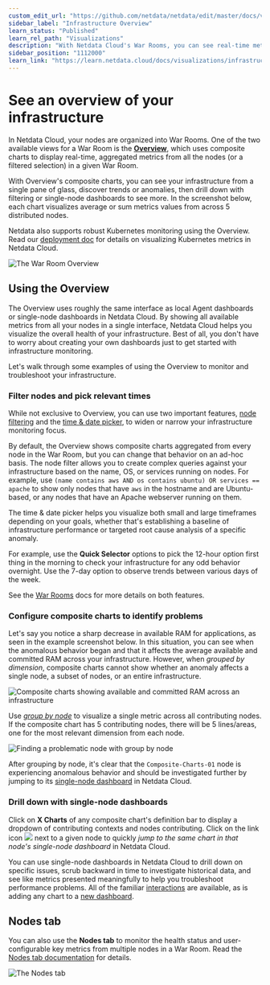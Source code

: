```yaml
---
custom_edit_url: "https://github.com/netdata/netdata/edit/master/docs/visualize/overview-infrastructure.md"
sidebar_label: "Infrastructure Overview"
learn_status: "Published"
learn_rel_path: "Visualizations"
description: "With Netdata Cloud's War Rooms, you can see real-time metrics, from any number of nodes in your infrastructure, in composite charts."
sidebar_position: "1112000"
learn_link: "https://learn.netdata.cloud/docs/visualizations/infrastructure-overview"
---
```



# See an overview of your infrastructure

In Netdata Cloud, your nodes are organized into War Rooms. One of the two available views for a War Room is the
[**Overview**](/docs/monitor-your-infrastructure/home-overview-and-single-node-view), which uses composite charts to display
real-time, aggregated metrics from all the nodes (or a filtered selection) in a given War Room.

With Overview's composite charts, you can see your infrastructure from a single pane of glass, discover trends or
anomalies, then drill down with filtering or single-node dashboards to see more. In the screenshot below,
each chart visualizes average or sum metrics values from across 5 distributed nodes.

Netdata also supports robust Kubernetes monitoring using the Overview. Read our [deployment
doc](/docs/installing/kubernetes) for details on visualizing Kubernetes metrics in Netdata Cloud.

![The War Room
Overview](https://user-images.githubusercontent.com/1153921/108732681-09791980-74eb-11eb-9ba2-98cb1b6608de.png)

## Using the Overview

The Overview uses roughly the same interface as local Agent dashboards or single-node dashboards in Netdata Cloud. By
showing all available metrics from all your nodes in a single interface, Netdata Cloud helps you visualize the overall
health of your infrastructure. Best of all, you don't have to worry about creating your own dashboards just to get
started with infrastructure monitoring.

Let's walk through some examples of using the Overview to monitor and troubleshoot your infrastructure.

### Filter nodes and pick relevant times

While not exclusive to Overview, you can use two important features, [node
filtering](/docs/monitor-your-infrastructure/node-filter) and the [time &amp; date
picker](/docs/monitor-your-infrastructure/visualization-date-and-time-controls), to widen or narrow your infrastructure
monitoring focus.

By default, the Overview shows composite charts aggregated from every node in the War Room, but you can change that
behavior on an ad-hoc basis. The node filter allows you to create complex queries against your infrastructure based on
the name, OS, or services running on nodes. For example, use `(name contains aws AND os contains ubuntu) OR services ==
apache` to show only nodes that have `aws` in the hostname and are Ubuntu-based, or any nodes that have an Apache
webserver running on them.

The time &amp; date picker helps you visualize both small and large timeframes depending on your goals, whether that's
establishing a baseline of infrastructure performance or targeted root cause analysis of a specific anomaly.

For example, use the **Quick Selector** options to pick the 12-hour option first thing in the morning to check your
infrastructure for any odd behavior overnight. Use the 7-day option to observe trends between various days of the week.

See the [War Rooms](/docs/monitor-your-infrastructure/organize-your-infrastructure-and-invite-your-team#netdata-cloud-war-rooms) docs for more details on both features.

### Configure composite charts to identify problems

Let's say you notice a sharp decrease in available RAM for applications, as seen in the example screenshot below. In
this situation, you can see when the anomalous behavior began and that it affects the average available and committed
RAM across your infrastructure. However, when _grouped by dimension_, composite charts cannot show whether an anomaly
affects a single node, a subset of nodes, or an entire infrastructure.

![Composite charts showing available and committed RAM across an
infrastructure](https://user-images.githubusercontent.com/1153921/99314892-0bae4680-281f-11eb-823e-071a1da25dc7.png)

Use [_group by node_](/docs/monitor-your-infrastructure/home-overview-and-single-node-view#group-by-dimension-or-node) to visualize
a single metric across all contributing nodes. If the composite chart has 5 contributing nodes, there will be 5
lines/areas, one for the most relevant dimension from each node.

![Finding a problematic node with group by
node](https://user-images.githubusercontent.com/1153921/99315558-0e5d6b80-2820-11eb-91e9-9c46bc4c7298.gif)

After grouping by node, it's clear that the `Composite-Charts-01` node is experiencing anomalous behavior and should be
investigated further by jumping to its [single-node dashboard](#drill-down-with-single-node-dashboards) in Netdata
Cloud.

### Drill down with single-node dashboards

Click on **X Charts** of any composite chart's definition bar to display a dropdown of contributing contexts and nodes
contributing. Click on the link icon <img class="img__inline img__inline--link"
src="https://user-images.githubusercontent.com/1153921/95762109-1d219300-0c62-11eb-8daa-9ba509a8e71c.png" /> next to a
given node to quickly _jump to the same chart in that node's single-node dashboard_ in Netdata Cloud.

You can use single-node dashboards in Netdata Cloud to drill down on specific issues, scrub backward in time to
investigate historical data, and see like metrics presented meaningfully to help you troubleshoot performance problems.
All of the familiar [interactions](/docs/visualizations/netdata-charts) are available, as is adding any chart
to a [new dashboard](/docs/visualizations/custom-dashboards).

## Nodes tab

You can also use the **Nodes tab** to monitor the health status and user-configurable key metrics from multiple nodes
in a War Room. Read the [Nodes tab documentation](/docs/visualizations/nodes-tab) for details.

![The Nodes tab](https://user-images.githubusercontent.com/1153921/108733066-5fe65800-74eb-11eb-98e0-abaccd36deaf.png)
